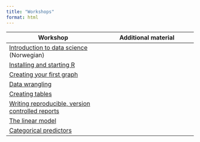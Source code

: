 ```yaml
---
title: "Workshops"
format: html
---
```


|Workshop |Additional material|
| --- | --- |
|[Introduction to data science](ws1-data-science-intro.html) (Norwegian)| |
|[Installing and starting R](ws2-installing-r.html)| |
|[Creating your first graph](ws3-first-graph.html) | |
|[Data wrangling](ws4-data-wrangling-tables.html)| |
|[Creating tables](ws4b-tables.html)| |
|[Writing reproducible, version controlled reports](ws5-writing-reports.qmd)||
|[The linear model](ws8-linear-model.qmd)|
|[Categorical predictors](ws9-linear-model-categorical.qmd)|
